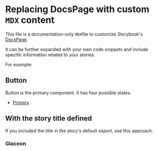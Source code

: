 <!-- Custom-MDX-Documentation.mdx -->

# Replacing DocsPage with custom `MDX` content

This file is a documentation-only `MDX`file to customize Storybook's [DocsPage](https://storybook.js.org/docs/react/writing-docs/docs-page#replacing-docspage).

It can be further expanded with your own code snippets and include specific information related to your stories.

For example:


## Button

Button is the primary component. It has four possible states.

- [Primary](#primary)

## With the story title defined

If you included the title in the story's default export, use this approach.

### Glaceon

<Story id="components-Poke--Simple Components/Pokemon" />
